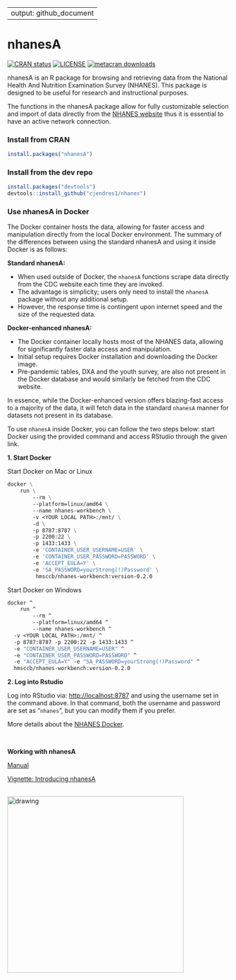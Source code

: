 
---
output: github_document
---

<!-- README.md is generated from README.Rmd. Please edit that file -->

# nhanesA

<!-- badges: start -->
[![CRAN status](https://www.r-pkg.org/badges/version/nhanesA)](https://cran.r-project.org/package=nhanesA)
[![LICENSE](https://img.shields.io/cran/l/nhanesA)](https://www.gnu.org/licenses/gpl-3.0.en.html)
[![metacran downloads](https://cranlogs.r-pkg.org/badges/nhanesA)](https://cran.r-project.org/package=nhanesA)
<!-- badges: end -->


nhanesA is an R package for browsing and retrieving data from the National Health And Nutrition Examination Survey (NHANES).
This package is designed to be useful for research and instructional purposes.

The functions in the nhanesA package allow for fully customizable selection and import of data directly from the [NHANES website](https://www.cdc.gov/nchs/nhanes/) thus it is essential to have an active network connection. 


### Install from CRAN

``` r
install.packages("nhanesA")
```

### Install from the dev repo

``` r
install.packages("devtools")
devtools::install_github("cjendres1/nhanes")
```


### Use nhanesA in Docker

The Docker container hosts the data, allowing for faster access and manipulation directly from the local Docker environment. The summary of the differences between using the standard nhanesA and using it inside Docker is as follows:

**Standard nhanesA:**

- When used outside of Docker, the `nhanesA` functions scrape data directly from the CDC website each time they are invoked.
- The advantage is simplicity; users only need to install the `nhanesA` package without any additional setup.
- However, the response time is contingent upon internet speed and the size of the requested data.

**Docker-enhanced nhanesA:**

- The Docker container locally hosts most of the NHANES data, allowing for significantly faster data access and manipulation.
- Initial setup requires Docker installation and downloading the Docker image.
- Pre-pandemic tables, DXA and the youth survey, are also not present in the Docker database and would similarly be fetched from the CDC website.

In essence, while the Docker-enhanced version offers blazing-fast access to a majority of the data, it will fetch data in the standard `nhanesA` manner for datasets not present in its database. 

To use `nhanesA` inside Docker, you can follow the two steps below: start Docker using the provided command and access RStudio through the given link.

**1. Start Docker**

Start Docker on Mac or Linux

```dockerfile
docker \
    run \
        --rm \
        --platform=linux/amd64 \
        --name nhanes-workbench \
        -v <YOUR LOCAL PATH>:/mnt/ \
        -d \
        -p 8787:8787 \
        -p 2200:22 \
        -p 1433:1433 \
        -e 'CONTAINER_USER_USERNAME=USER' \
        -e 'CONTAINER_USER_PASSWORD=PASSWORD' \
        -e 'ACCEPT_EULA=Y' \
        -e 'SA_PASSWORD=yourStrong(!)Password' \
         hmsccb/nhanes-workbench:version-0.2.0
```

Start Docker on Windows

```dockerfile
docker ^
    run ^
        --rm ^
        --platform=linux/amd64 ^
        --name nhanes-workbench ^
  -v <YOUR LOCAL PATH>:/mnt/ ^
  -p 8787:8787 -p 2200:22 -p 1433:1433 ^
  -e "CONTAINER_USER_USERNAME=USER" ^
  -e "CONTAINER_USER_PASSWORD=PASSWORD" ^
  -e "ACCEPT_EULA=Y" -e "SA_PASSWORD=yourStrong(!)Password" ^
  hmsccb/nhanes-workbench:version-0.2.0
```
**2. Log into Rstudio**

Log into RStudio via: <http://localhost:8787> and using the username set in the command above. In that command, both the username and password are set as "`nhanes`", but you can modify them if you prefer.

More details about the [NHANES Docker](https://github.com/ccb-hms/NHANES).

<br/> 

**Working with nhanesA**

[Manual](https://cran.r-project.org/package=nhanesA/nhanesA.pdf)

[Vignette: Introducing nhanesA](https://cran.r-project.org/package=nhanesA/vignettes/Introducing_nhanesA.html)

<br />
<img src="man/figures/nhanesAsticker.png" alt="drawing" width="400"/>

